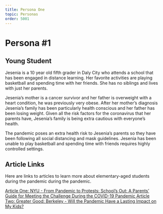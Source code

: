 ```yaml
---
title: Persona One
topic: Personas
order: 5001
---
```


# Persona #1

## Young Student

Jesenia is a 10 year old fifth grader in Daly City who attends a school that has been engaged in distance learning. Her favorite activities are playing basketball and spending time with her friends. She has no siblings and lives with just her parents.

Jesenia’s mother is a cancer survivor and her father is overweight with a heart condition, he was previously very obese. After her mother’s diagnosis Jesenia’s family has been particularly health conscious and her father has been losing weight. Given all the risk factors for the coronavirus that her parents have, Jesenia’s family is being extra cautious with everyone’s health. 

The pandemic poses an extra health risk to Jesenia’s parents so they have been following all social distancing and mask guidelines. Jesenia has been unable to play basketball and spending time with friends requires highly controlled settings.

## Article Links

Here are links to articles to learn more about elementary-aged students during the pandemic during the pandemic.

<a href='https://nyulangone.org/news/schools-out-parents-guide-meeting-challenge-during-covid-19-pandemic' target='_blank' class="mdxLink">
    Article One: NYU - From Pandemic to Protests: School’s Out: A Parents’ Guide for Meeting the Challenge During the COVID-19 Pandemic
</a>

<a href='https://greatergood.berkeley.edu/article/item/will_the_pandemic_have_a_lasting_impact_on_my_kids' target='_blank' class="mdxLink">
    Article Two: Greater Good: Berkeley - Will the Pandemic Have a Lasting Impact on My Kids?
</a>